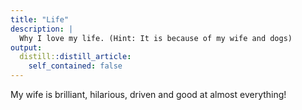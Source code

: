 ```yaml
---
title: "Life"
description: |
  Why I love my life. (Hint: It is because of my wife and dogs)
output:
  distill::distill_article:
    self_contained: false
---
```



My wife is brilliant, hilarious, driven and good at almost everything!


